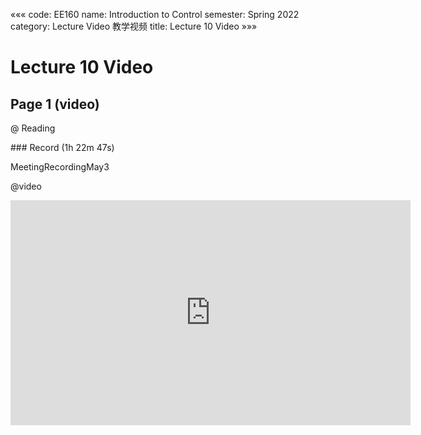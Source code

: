 «««
code: EE160
name: Introduction to Control
semester: Spring 2022
category: Lecture Video 教学视频
title: Lecture 10 Video
»»»

# Lecture 10 Video

## Page 1 (video)

@ Reading

<div class="markdown-body">
### Record (1h 22m 47s)

MeetingRecordingMay3
</div>

@video

<iframe src="https://sbbrisk.com/e/5ecq5ldbxtwj.html" frameborder=0 marginwidth=0 marginheight=0 scrolling=no width=640 height=360 allowfullscreen></iframe>
